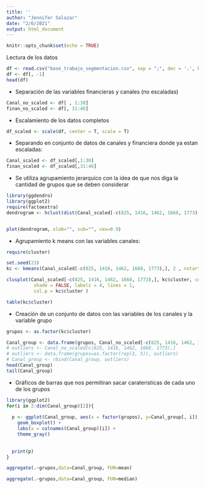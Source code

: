 ```yaml
---
title: ''
author: "Jennifer Salazar"
date: "2/6/2021"
output: html_document
---
```


```r
knitr::opts_chunk$set(echo = TRUE)
```


Lectura de los datos


```r
df <- read.csv("base_trabajo_segmentacion.csv", sep = ";", dec = '.', header = T)
df <- df[, -1]
head(df)
```



* Separación de las variables financieras y canales (no escaladas)

```r
Canal_no_scaled <- df[ , 1:30]
finan_no_scaled <- df[, 31:46]
```

* Escalamiento de los datos completos

```r
df_scaled <- scale(df, center = T, scale = T)
```


* Separando en conjunto de datos de canales y financiera donde ya estan escaladas:

```r
Canal_scaled <- df_scaled[,1:30]
finan_scaled <- df_scaled[,31:46]
```



* Se utiliza agrupamiento jerarquico con la idea de que nos diga la cantidad de grupos que se deben considerar 

```r
library(ggdendro)
library(ggplot2)
require(factoextra)
dendrogram <- hclust(dist(Canal_scaled[-c(825, 1416, 1462, 1668, 1773),], method = 'euclidean'), method = 'ward.D')


plot(dendrogram, xlab="", sub="", cex=0.9)

```




* Agrupamiento k means con las variables canales:

```r
require(cluster)

set.seed(23)
kc <- kmeans(Canal_scaled[-c(825, 1416, 1462, 1668, 1773),], 2 , nstart = 5, iter.max = 100)

clusplot(Canal_scaled[-c(825, 1416, 1462, 1668, 1773),], kc$cluster, color = TRUE, 
          shade = FALSE, labels = 4, lines = 1,
          col.p = kc$cluster )
```



```r
table(kc$cluster)
```


* Creación de un conjunto de datos con las variables de los canales y la variable grupo 

```r
grupos <- as.factor(kc$cluster)

Canal_group <- data.frame(grupos, Canal_no_scaled[-c(825, 1416, 1462, 1668, 1773),])
# outliers <- Canal_no_scaled[c(825, 1416, 1462, 1668, 1773),]
# outliers <- data.frame(grupos=as.factor(rep(3, 5)), outliers)
# Canal_group <- rbind(Canal_group, outliers)
head(Canal_group)
tail(Canal_group)
```




* Gráficos de barras que nos permitiran sacar carateristicas de cada uno de los grupos

```r
library(ggplot2)
for(i in 2:dim(Canal_group)[2]){
  
  p <- ggplot(Canal_group, aes(x = factor(grupos), y=Canal_group[, i])) + 
    geom_boxplot() + 
    labs(x = colnames(Canal_group)[i]) +
    theme_gray() 
    
  
  print(p)
}

```

```r
aggregate(.~grupos,data=Canal_group, FUN=mean)
```


```r
aggregate(.~grupos,data=Canal_group, FUN=median)
```

